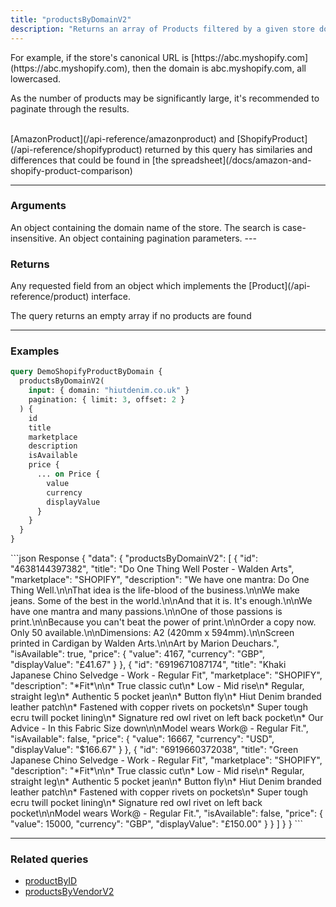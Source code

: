 ```yaml
---
title: "productsByDomainV2"
description: "Returns an array of Products filtered by a given store domain. This query can be used for paging through a set of products from a domain from Shopify."
---
```


<Note>
  For example, if the store's canonical URL is [https://abc.myshopify.com](https://abc.myshopify.com), then the domain is abc.myshopify.com, all lowercased.

  As the number of products may be significantly large, it's recommended to paginate through the results.
</Note>

<br />

<Note>
  [AmazonProduct](/api-reference/amazonproduct) and [ShopifyProduct](/api-reference/shopifyproduct) returned by this query has similaries and differences that could be found in [the spreadsheet](/docs/amazon-and-shopify-product-comparison)
</Note>

---

### Arguments

<ParamField path="input" type="ProductsByDomainInput!">
  An object containing the domain name of the store. The search is case-insensitive.
</ParamField>
<ParamField path="pagination" type="OffsetPaginationInput!">
  An object containing pagination parameters.
</ParamField>
---

### Returns

<ParamField path="Product" type="Product">
  Any requested field from an object which implements the [Product](/api-reference/product) interface.
</ParamField>

<Note>The query returns an empty array if no products are found</Note>

---

### Examples

```GraphQL GraphQL
query DemoShopifyProductByDomain {
  productsByDomainV2(
    input: { domain: "hiutdenim.co.uk" }
    pagination: { limit: 3, offset: 2 }
  ) {
    id
    title
    marketplace
    description
    isAvailable
    price {
      ... on Price {
        value
        currency
        displayValue
      }
    }
  }
}
```

<ResponseExample>
```json Response
{
  "data": {
    "productsByDomainV2": [
      {
        "id": "4638144397382",
        "title": "Do One Thing Well Poster - Walden Arts",
        "marketplace": "SHOPIFY",
        "description": "We have one mantra: Do One Thing Well.\n\nThat idea is the life-blood of the business.\n\nWe make jeans. Some of the best in the world.\n\nAnd that it is. It's enough.\n\nWe have one mantra and many passions.\n\nOne of those passions is print.\n\nBecause you can't beat the power of print.\n\nOrder a copy now. Only 50 available.\n\nDimensions: A2 (420mm x 594mm).\n\nScreen printed in Cardigan by Walden Arts.\n\nArt by Marion Deuchars.",
        "isAvailable": true,
        "price": {
          "value": 4167,
          "currency": "GBP",
          "displayValue": "£41.67"
        }
      },
      {
        "id": "6919671087174",
        "title": "Khaki Japanese Chino Selvedge - Work - Regular Fit",
        "marketplace": "SHOPIFY",
        "description": "*Fit*\n\n* True classic cut\n* Low - Mid rise\n* Regular, straight leg\n* Authentic 5 pocket jean\n* Button fly\n* Hiut Denim branded leather patch\n* Fastened with copper rivets on pockets\n* Super tough ecru twill pocket lining\n* Signature red owl rivet on left back pocket\n* Our Advice - In this Fabric Size down\n\nModel wears Work@ - Regular Fit.",
        "isAvailable": false,
        "price": {
          "value": 16667,
          "currency": "USD",
          "displayValue": "$166.67"
        }
      },
      {
        "id": "6919660372038",
        "title": "Green Japanese Chino Selvedge - Work - Regular Fit",
        "marketplace": "SHOPIFY",
        "description": "*Fit*\n\n* True classic cut\n* Low - Mid rise\n* Regular, straight leg\n* Authentic 5 pocket jean\n* Button fly\n* Hiut Denim branded leather patch\n* Fastened with copper rivets on pockets\n* Super tough ecru twill pocket lining\n* Signature red owl rivet on left back pocket\n\nModel wears Work@ - Regular Fit.",
        "isAvailable": false,
        "price": {
          "value": 15000,
          "currency": "GBP",
          "displayValue": "£150.00"
        }
      }
    ]
  }
}
```
</ResponseExample>

---

### Related queries

* [productByID](/api-reference/productbyid)
* [productsByVendorV2](/api-reference/productsbyvendorv2)